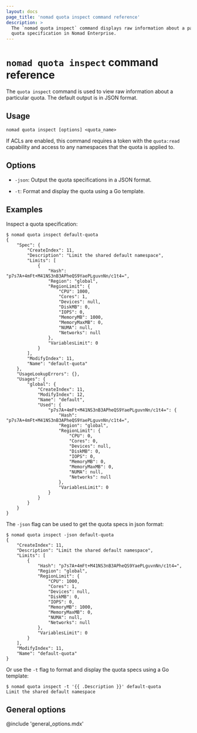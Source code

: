 ```yaml
---
layout: docs
page_title: 'nomad quota inspect command reference'
description: >
  The `nomad quota inspect` command displays raw information about a particular
  quota specification in Nomad Enterprise.
---
```


# `nomad quota inspect` command reference

The `quota inspect` command is used to view raw information about a particular
quota. The default output is in JSON format.

<EnterpriseAlert product="nomad"/>

## Usage

```plaintext
nomad quota inspect [options] <quota_name>
```

If ACLs are enabled, this command requires a token with the `quota:read`
capability and access to any namespaces that the quota is applied to.

## Options

- `-json`: Output the quota specifications in a JSON format.

- `-t`: Format and display the quota using a Go template.

## Examples

Inspect a quota specification:

```shell-session
$ nomad quota inspect default-quota
{
    "Spec": {
        "CreateIndex": 11,
        "Description": "Limit the shared default namespace",
        "Limits": [
            {
                "Hash": "p7s7A+4mFt+M41NS3nB3APheQS9YaePLguvnNn/c1t4=",
                "Region": "global",
                "RegionLimit": {
                    "CPU": 1000,
                    "Cores": 1,
                    "Devices": null,
                    "DiskMB": 0,
                    "IOPS": 0,
                    "MemoryMB": 1000,
                    "MemoryMaxMB": 0,
                    "NUMA": null,
                    "Networks": null
                },
                "VariablesLimit": 0
            }
        ],
        "ModifyIndex": 11,
        "Name": "default-quota"
    },
    "UsageLookupErrors": {},
    "Usages": {
        "global": {
            "CreateIndex": 11,
            "ModifyIndex": 12,
            "Name": "default",
            "Used": {
                "p7s7A+4mFt+M41NS3nB3APheQS9YaePLguvnNn/c1t4=": {
                    "Hash": "p7s7A+4mFt+M41NS3nB3APheQS9YaePLguvnNn/c1t4=",
                    "Region": "global",
                    "RegionLimit": {
                        "CPU": 0,
                        "Cores": 0,
                        "Devices": null,
                        "DiskMB": 0,
                        "IOPS": 0,
                        "MemoryMB": 0,
                        "MemoryMaxMB": 0,
                        "NUMA": null,
                        "Networks": null
                    },
                    "VariablesLimit": 0
                }
            }
        }
    }
}
```

The `-json` flag can be used to get the quota specs in json format:
```shell-session
$ nomad quota inspect -json default-quota
{
    "CreateIndex": 11,
    "Description": "Limit the shared default namespace",
    "Limits": [
        {
            "Hash": "p7s7A+4mFt+M41NS3nB3APheQS9YaePLguvnNn/c1t4=",
            "Region": "global",
            "RegionLimit": {
                "CPU": 1000,
                "Cores": 1,
                "Devices": null,
                "DiskMB": 0,
                "IOPS": 0,
                "MemoryMB": 1000,
                "MemoryMaxMB": 0,
                "NUMA": null,
                "Networks": null
            },
            "VariablesLimit": 0
        }
    ],
    "ModifyIndex": 11,
    "Name": "default-quota"
}
```

Or use the `-t` flag to format and display the quota specs using a Go template:
```shell-session
$ nomad quota inspect -t '{{ .Description }}' default-quota
Limit the shared default namespace
```

## General options

@include 'general_options.mdx'
